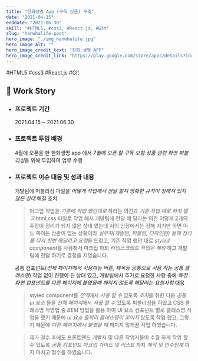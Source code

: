 ```yaml
---
title: "한화생명 App (구독 상품) 구축"
date: "2021-04-15"
enddate: "2021-06-30"
skill: "#HTML5, #css3, #React.js, #Git"
slug: "hanwhalife-post"
hero_image: "./img_hanwhalife.jpg"
hero_image_alt: ""
hero_image_credit_text: "한화 생명 APP"
hero_image_credit_link: "https://play.google.com/store/apps/details?id=com.hanwhalife.hiw&showAllReviews=true"
---
```


<div className="badge-wrap">
  <span className="badge badge-html">#HTML5</span>
  <span className="badge badge-css">#css3</span>
  <span className="badge badge-react">#React.js</span>
  <span className="badge badge-git">#Git</span>
</div>

## 🎤 Work Story

- ### 프로젝트 기간

  2021.04.15 ~ 2021.06.30

- ### 프로젝트 투입 배경

  4월에 오픈을 한 한화생명 app 에서 *7월에 오픈 할 구독 보험 상품 관련 화면 퍼블리싱*을 위해 투입하여 업무 수행

- ### 프로젝트 이슈 대응 및 성과 내용

  개발팀에 퍼블리싱 파일을 _어떻게 작업해서 전달 할지 명확한 규칙이 정해져 있지 않은 상태_ 해결 조치

  > 마크업 작업을 _기존에 작업 했던대로_ 하라는 의견과 _기존 작업 대로 하지 말고_ html,css 파일로 작업 해서 개발팀에 전달 해 달라는 의견 이렇게 2개의 주장이 정리가 되지 않은 상태 였는데 저의 입장에서는 정해 지기만 하면 어느 쪽이든 상관이 없는 상황이라 *실무자(개발팀, 퍼블팀, 디자인팀) 들께 정리를 다시 한번 해달라고 요청*을 드렸고, 기존 작업 했던 대로 *styled component*를 사용해서 마크업 하되 _타입스크립트 작업은 제외_ 하고 개발팀에 전달 하기로 결정을 지었습니다.

  공통 컴포넌트(_전체 페이지에서 사용하는 버튼, 제목등 공통으로 사용 하는 공통 클래스명_) 작업 없이 진행이 된 상태 였고, 개발팀에서 추가로 요청한 사항 중에 _특정 화면 컴포넌트를 다른 페이지에 붙였을때 깨지지 않도록 해달라는 요청사항_ 대응

  > styled component를 *전역*에서 _사용 할 수_ 있도록 *조치*를 취한 다음 _공통 ui 요소_ 들을 *전체 페이지*에서 _사용 할 수_ 있도록 퍼블리싱을 하였고 CSS 클래스명 작명법 중 _BEM_ 방법을 활용 하여 UI 요소 컴포넌트 별로 클래스명 작업을 했기 때문에 _ui 요소 들끼리 클래스명이 꼬이지_ 않도록 작업 했고, 그렇기 때문에 _다른 페이지에서 붙였을 때_ 깨지지 않게끔 작업 하였습니다.

  > 제가 철수 후에도 프론트엔드 개발자 및 다른 작업자들이 수월 하게 작업 할 수 있도록 _공통 컴포넌트 마크업 가이드 및 리스트_ 까지 _제작 및 인수인계_ 까지 마치고 철수를 하였습니다.
